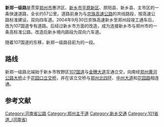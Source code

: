 '''新郑一级路'''是贯穿[[郑州市|郑州市]]惠济区、[[新乡市|新乡市]][[平原新区|平原新区]]、原阳县、新乡县、主市区的一条快速道路，全长约57公里。道路前身为{{中国国道名|107}}与[[京珠高速公路|京珠高速公路]]的共线路段，按高速公路标准建设，双向四车道。2004年9月30日京珠高速新乡至郑州段竣工通车后，改为107国道专有道路。后经过新乡市方面的改造，成为连接新乡市与郑州市的一条高标准公路。改造后新乡境内路段为双向六车道。

随着107国道的东移，新郑一级路目前为{{中国省道名|101|P=河南}}的一段。

== 路线 ==
新郑一级路北端始于新乡市牧野区[[107国道|107国道]]与[[金穗大道|金穗大道]]互通立交，向南经[[郑州黄河公路大桥|郑州黄河公路大桥]]止于[[花园口立交桥|花园口立交桥]]，并在该立交桥与[[郑州四环路|郑州北四环]]、[[中州大道|中州大道]]和[[花园路_(郑州)|花园路]]相连通。

==参考文献==
{{reflist}}

{{郑州主要道路}}
[[Category:河南省公路|Category:河南省公路]]
[[Category:郑州主干道|Category:郑州主干道]]
[[Category:新乡交通|Category:新乡交通]]
[[Category:101省道_(河南省)|Category:101省道_(河南省)]]